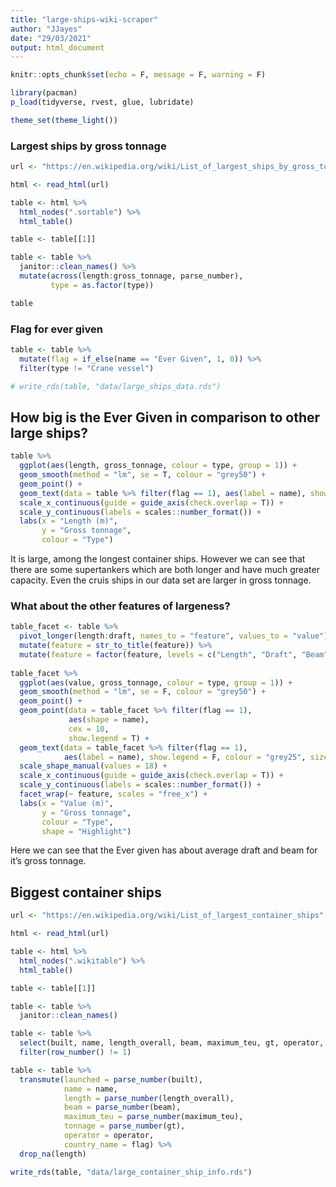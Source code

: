 ```yaml
---
title: "large-ships-wiki-scraper"
author: "JJayes"
date: "29/03/2021"
output: html_document
---
```


```r
knitr::opts_chunk$set(echo = F, message = F, warning = F)

library(pacman)
p_load(tidyverse, rvest, glue, lubridate)

theme_set(theme_light())
```

### Largest ships by gross tonnage

```r

url <- "https://en.wikipedia.org/wiki/List_of_largest_ships_by_gross_tonnage"

html <- read_html(url)

table <- html %>% 
  html_nodes(".sortable") %>% 
  html_table()

table <- table[[1]]

table <- table %>% 
  janitor::clean_names() %>% 
  mutate(across(length:gross_tonnage, parse_number),
         type = as.factor(type))

table

```

### Flag for ever given

```r
table <- table %>% 
  mutate(flag = if_else(name == "Ever Given", 1, 0)) %>% 
  filter(type != "Crane vessel")

# write_rds(table, "data/large_ships_data.rds")
```

## How big is the Ever Given in comparison to other large ships?

```r

table %>% 
  ggplot(aes(length, gross_tonnage, colour = type, group = 1)) +
  geom_smooth(method = "lm", se = T, colour = "grey50") +
  geom_point() +
  geom_text(data = table %>% filter(flag == 1), aes(label = name), show.legend = F) +
  scale_x_continuous(guide = guide_axis(check.overlap = T)) +
  scale_y_continuous(labels = scales::number_format()) +
  labs(x = "Length (m)",
       y = "Gross tonnage",
       colour = "Type")

```

It is large, among the longest container ships. However we can see that there are some supertankers which are both longer and have much greater capacity. Even the cruis ships in our data set are larger in gross tonnage.

### What about the other features of largeness?

```r

table_facet <- table %>% 
  pivot_longer(length:draft, names_to = "feature", values_to = "value") %>% 
  mutate(feature = str_to_title(feature)) %>% 
  mutate(feature = factor(feature, levels = c("Length", "Draft", "Beam")))
  
table_facet %>%   
  ggplot(aes(value, gross_tonnage, colour = type, group = 1)) +
  geom_smooth(method = "lm", se = F, colour = "grey50") +
  geom_point() +
  geom_point(data = table_facet %>% filter(flag == 1), 
             aes(shape = name), 
             cex = 10,
             show.legend = T) +
  geom_text(data = table_facet %>% filter(flag == 1),
            aes(label = name), show.legend = F, colour = "grey25", size = 3) +
  scale_shape_manual(values = 18) +
  scale_x_continuous(guide = guide_axis(check.overlap = T)) +
  scale_y_continuous(labels = scales::number_format()) +
  facet_wrap(~ feature, scales = "free_x") +
  labs(x = "Value (m)",
       y = "Gross tonnage",
       colour = "Type",
       shape = "Highlight")

```

Here we can see that the Ever given has about average draft and beam for it's gross tonnage.

## Biggest container ships

```r

url <- "https://en.wikipedia.org/wiki/List_of_largest_container_ships"

html <- read_html(url)

table <- html %>% 
  html_nodes(".wikitable") %>% 
  html_table()

table <- table[[1]]

table <- table %>% 
  janitor::clean_names()

table <- table %>% 
  select(built, name, length_overall, beam, maximum_teu, gt, operator, flag) %>% 
  filter(row_number() != 1)

table <- table %>% 
  transmute(launched = parse_number(built),
            name = name,
            length = parse_number(length_overall),
            beam = parse_number(beam),
            maximum_teu = parse_number(maximum_teu),
            tonnage = parse_number(gt),
            operator = operator,
            country_name = flag) %>% 
  drop_na(length)

write_rds(table, "data/large_container_ship_info.rds")


```

